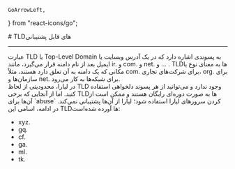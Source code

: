     GoArrowLeft,
} from "react-icons/go";


<Layout>
<Head>
<title>مستندات TLDهای قابل پشتیبانی - لیارا</title>
<meta property="og:title" content="مستندات خدمات رایانش ابری لیارا" />
<meta property="og:description" content="مستندات مربوط به آشنایی با TLD یا Top Level Domainهای قابل پشتیبانی در لیارا"  />
<meta property="og:image" content="https://files.liara.ir/liara/logos/liara-poster.jpg" />
</Head>
# TLDهای قابل پشتیبانی
<hr className="mb-2" />
عبارت TLD یا Top-Level Domain به پسوندی اشاره دارد که در یک آدرس وبسایت یا ایمیل بعد از نام دامنه قرار می‌گیرد، مانند <Important>ir.</Important> و  <Important>com.</Important> و <Important>net.</Important> و ... . TLD‌ها به معنای نوع یا مکانی که یک دامنه به آن تعلق دارد هستند، مثلاً <Important>com.</Important> برای شرکت‌های تجاری، <Important>org.</Important> برای سازمان‌ها و <Important>net.</Important> برای شبکه‌ها به کار می‌رود.
<div className="h-4" />

<Section id="not-supported-tlds" title="TLDهای غیرقابل پشتیبانی" />
در لیارا، محدودیتی از لحاظ TLD وجود ندارد و می‌توانید از هر پسوند دلخواهی استفاده کنید. اما از آنجایی که برخی TLDها به صورت دوره‌ای رایگان هستند و ممکن است از آن‌ها برای `abuse` کردن سرورهای لیارا استفاده شود؛ لیارا از آن‌ها پشتیبانی نمی‌کند. در ادامه، اسامی این TLDها آورده شده‌است:
<div className="h-4" />

<ul>
 <li>xyz.</li>
 <li>gq.</li>
 <li>cf.</li>
 <li>ga.</li>
 <li>ml.</li>
 <li>tk.</li> 
</ul>

</Layout>